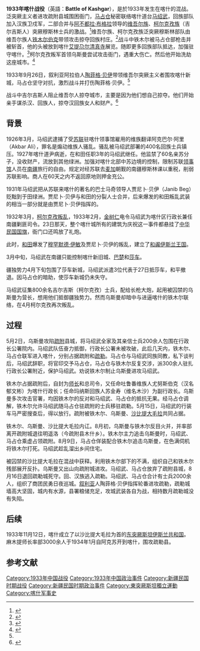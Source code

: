 {{Infobox military conflict 
|conflict= 喀什战役
|partof= [[哈密暴動|哈密暴動]] 
|image= 
|caption= 
|date= 1933 
|place= [[新疆|新疆]][[喀什噶尔|喀什噶尔]]  
|casus= 
|territory= 
|result=僵局 
|combatant1= {{flagicon|Republic of China (1912-1949)|army}} [[中央陸军新编第三十六師|中央陸军新编第三十六師]] 
|combatant2= {{flagicon image|Kokbayraq flag.svg}} [[东突厥斯坦伊斯兰共和国|东突厥斯坦伊斯兰共和国]] 
|commander1= {{flagicon|Republic of China (1912-1949)|army}} [[马占仓|马占仓]] 
{{flagicon|Republic of China (1912-1949)|army}} [[马绍武|马绍武]] 
|commander2= {{flagicon image|Kokbayraq flag.svg}} [[沙阿|沙阿]] [[鐵木爾伯克|鐵木爾伯克]]{{KIA}}<br>
{{flagicon image|Kokbayraq flag.svg}} [[埃米爾|埃米爾]][[阿不都拉·布格拉|阿不都拉·布格拉]]<br>{{flagicon image|Kokbayraq flag.svg}} [[埃米爾|埃米爾]] [[努尔·阿合买提江·布格拉|努尔·阿合买提江·布格拉]]<br>
{{flagicon image|Kokbayraq flag.svg}} [[阿德貝格|阿德貝格]] 乌斯曼·阿里<br> 
{{flagicon image|Kokbayraq flag.svg}} [[阿德貝格|阿德貝格]] [[陶菲格·贝伊|陶菲格·贝伊]]<ref name="news.google.com">{{cite news|title=FIGHTING IS SEVERE Tungans and Turkis Clash in Chinese Turkestan|author=|newspaper=The Montreal Gazette|date=11 October 1933|url=http://news.google.com/newspapers?id=wyIyAAAAIBAJ&sjid=V6gFAAAAIBAJ&pg=4432,1267722&dq=tungan+kashgar&hl=en|accessdate=December 12, 2010|archive-date=2018-09-18|archive-url=https://web.archive.org/web/20180918180803/https://news.google.com/newspapers?id=wyIyAAAAIBAJ&sjid=V6gFAAAAIBAJ&pg=4432,1267722&dq=tungan+kashgar&hl=en|dead-url=no}}</ref> 
|strength1=数千[[回族|回族]]、[[汉族|汉族]]士兵 
|strength2=数千[[维吾尔族|维吾尔族]]、[[柯尔克孜族|柯尔克孜族]]泛突厥穆斯林士兵
|casualties1= 数百
|casualties2= 数百
}}

'''1933年喀什战役'''（英語：'''Battle of Kashgar'''），是於1933年发生在喀什的混战。泛突厥主义者进攻疏附县城围困衙门，[[马占仓|马占仓]]秘密联络喀什道台[[马绍武|马绍武]]，回族部队加入汉族卫戍军，二部合并与[[阿不都拉·布格拉|阿不都拉·布格拉]]领导的[[维吾尔族|维吾尔族]]、[[柯尔克孜族|柯尔克孜族]]（吉尔吉斯人）突厥穆斯林士兵的激战。<ref>{{cite book|url=http://books.google.com/books?id=2I9OAAAAYAAJ&q=ma+zhancang&dq=ma+zhancang&hl=en&ei=EAIcTNu5JcKblgfZ2oGkDg&sa=X&oi=book_result&ct=result&resnum=3&ved=0CDEQ6AEwAg|title=Search for a new dominion: revolt and rebellion in Xinjiang, China during the Republican period, 1911–1949|author=Mary Patricia Joan Rouse|year=1992|publisher=Cornell University|location=Ithaca|isbn=|page=34|accessdate=2010-06-28}}</ref>维吾尔族、柯尔克孜族泛突厥穆斯林部队由维吾尔族人[[铁木尔伯克|铁木尔伯克]]带领攻击掠夺回族村庄。<ref name="Lee">{{cite web|url=http://www.dtic.mil/dtic/tr/fulltext/u2/a455923.pdf|title=THE ISLAMIC REPUBLIC OF EASTERN TURKESTAN AND THE FORMATION OF MODERN UYGHUR IDENTITY IN XINJIANG|last=Lee|first=JOY R.|publisher=KANSAS STATE UNIVERSITY|page=22|accessdate=2010-06-28|archive-date=2017-11-25|archive-url=https://web.archive.org/web/20171125210750/http://www.dtic.mil/dtic/tr/fulltext/u2/a455923.pdf|dead-url=no}}</ref>战斗中铁木尔被马占仓部枪击并被斩首，他的头被放到喀什[[艾提尕尔清真寺|艾提尕尔清真寺]]展览。随即更多回族部队抵达，加强驻守喀什。<ref>{{cite book|url=http://books.google.com/books?id=tfWq65DlGxkC&pg=PA77&dq=ma+zhancang&hl=en&ei=EAIcTNu5JcKblgfZ2oGkDg&sa=X&oi=book_result&ct=result&resnum=1&ved=0CCcQ6AEwAA#v=onepage&q=ma%20zhancang&f=false|title=Xinjiang: China's Muslim borderland|author=S. Frederick Starr|year=2004|publisher=M.E. Sharpe|location=|isbn=0-7656-1318-2|page=77|accessdate=2010-06-28|archive-date=2019-12-19|archive-url=https://web.archive.org/web/20191219100223/https://books.google.com/books?id=tfWq65DlGxkC&pg=PA77&dq=ma+zhancang&hl=en&ei=EAIcTNu5JcKblgfZ2oGkDg&sa=X&oi=book_result&ct=result&resnum=1&ved=0CCcQ6AEwAA#v=onepage&q=ma%20zhancang&f=false|dead-url=no}}</ref>柯尔克孜叛军首领乌斯曼尝试攻击衙门，遇重大伤亡。然后他开始洗劫这座城市。<ref>{{cite book|url=http://books.google.com/books?id=8FVsWq31MtMC&pg=PA197&dq=ma+zhancang&hl=en&ei=EAIcTNu5JcKblgfZ2oGkDg&sa=X&oi=book_result&ct=result&resnum=2&ved=0CCwQ6AEwAQ#v=onepage&q=ma%20zhancang&f=false|title=Eurasian crossroads: a history of Xinjiang|author=James A. Millward|year=2007|publisher=Columbia University Press|location=|isbn=0-231-13924-1|page=197|accessdate=2010-06-28}}</ref>

1933年9月26日，叙利亚阿拉伯人[[陶菲格·贝伊|陶菲格·贝伊]]带领维吾尔突厥主义者围攻喀什新城，马占仓坚守对抗，激烈战斗并打伤陶菲格·贝伊。<ref name="news.google.com"/>

战斗中吉尔吉斯人阻止维吾尔人掠夺城市，主要是因为他们想自己掠夺。他们开始亲手谋杀汉、回族人，掠夺汉回族女人和财产。<ref>{{cite book|url=http://books.google.com/books?id=IAs9AAAAIAAJ&pg=PA81&dq=according+to+the+british+100+chinese+killed+turkic+and+on+whom+kirghiz&hl=en&ei=tgOVTKiCMYS8lQe-rNCnCg&sa=X&oi=book_result&ct=result&resnum=1&ved=0CCUQ6AEwAA#v=snippet&q=according%20to%20the%20british%20100%20chinese%20killed%20turkic%20wives%20and%20on%20whom%20kirghiz&f=false|title=Warlords and Muslims in Chinese Central Asia: a political history of Republican Sinkiang 1911–1949|author=Andrew D. W. Forbes|year=1986|publisher=CUP Archive|location=Cambridge, England|isbn=0-521-25514-7|page=81 accessdate=2010-06-28|access-date=2016-04-20|archive-date=2017-01-09|archive-url=https://web.archive.org/web/20170109025755/https://books.google.com/books?id=IAs9AAAAIAAJ&pg=PA81&dq=according+to+the+british+100+chinese+killed+turkic+and+on+whom+kirghiz&hl=en&ei=tgOVTKiCMYS8lQe-rNCnCg&sa=X&oi=book_result&ct=result&resnum=1&ved=0CCUQ6AEwAA#v=snippet&q=according%20to%20the%20british%20100%20chinese%20killed%20turkic%20wives%20and%20on%20whom%20kirghiz&f=false|dead-url=no}}</ref>

== 背景 ==
1926年3月，马绍武逮捕了受[[苏联|苏联]]驻喀什领事馆雇用的维族翻译阿克巴尔·阿里（Akbar Ali），罪名是煽动维族人骚乱。骚乱被马绍武部署的400名回族士兵镇压。1927年喀什道尹病逝，在和田任职3年的马绍武继任。他监禁了60名亲苏分子，没收财产，流放到其他绿洲。加强对喀什北部中苏边境的控制，限制苏联[[领事馆|领事馆]]人员在[[南疆|南疆]]旅行的自由。规定对经苏联去[[麦加|麦加]]朝觐的南疆穆斯林课以重税，削弱苏联影响。商人在60天之内不返回原地则押金充公。

1931年马绍武把从苏联来喀什的著名的巴士马奇领导人贾尼卜·贝伊（Janib Beg）贬黜到于田绿洲。贾尼卜·贝伊与和田的分裂人士合并，后来爆发的和田叛乱武装的相当一部分就是由贾尼卜·贝伊指挥的。

1932年3月，[[柯尔克孜叛乱|柯尔克孜叛乱]]，1933年2月，[[金树仁|金树仁]]电令马绍武为喀什区行政长兼任南疆剿匪司令。23日那天，整个喀什城所有的建筑为庆祝这一事件都悬挂了[[中华民国国旗|中华民国国旗]]，衙门口还鸣放了礼炮。

此时，[[和田|和田]]爆发了[[穆罕默德·伊敏|穆罕默德·伊敏]]及贾尼卜·贝伊的叛乱，建立了[[和阗伊斯兰王国|和阗伊斯兰王国]]。

3月中旬，马绍武在南疆只能控制喀什新旧城、[[巴楚|巴楚]]和[[莎车|莎车]]。

疆独势力4月下旬包围了莎车新城，马绍武派遣3位代表于27日抵莎车，和平撤退。因马占仓的暗助，使莎车新城仍未失守。

马绍武征集800余名吉尔吉斯（柯尔克孜）士兵，配给长枪大炮，起用被囚禁的乌斯曼为营长，想用他们抵御疆独势力。然而乌斯曼却暗中与进逼喀什的铁木尔联络，在4月柯尔克孜再次叛乱。

== 过程 ==
5月2日，乌斯曼攻陷[[疏附|疏附]]县城，将马绍武全家及其亲信士兵200余人包围在行政长公署院内。马绍武队伍奋力抵御，行政长公署未被攻破，此后几天内，铁木尔、马占仓联军进入喀什，分别占据疏附和[[疏勒|疏勒]]。马占仓与马绍武同族同教，私下谈判后，马绍武辞职，将官印交予马占仓，马占仓与铁木尔反复交涉，派300余人驻扎行政长公署附近，保护马绍武。劝说铁木尔制止乌斯曼进攻马绍武。

铁木尔占据疏附后，自封为[[师长|师长]]和总司令，又任命吐鲁番维族人尤努斯伯克（汉名郁文彬）为喀什行政长；任命玛纳斯回族人苏金寿（维名木沙）为副行政长。乌斯曼多次攻击官署，均因铁木尔的反对和马绍武、马占仓的抵抗无果。经马占仓调解，铁木尔允许马绍武随马占仓驻疏附的士兵移驻疏勒。5月15日，马绍武的行装车马严密搜查后，得以放行。疏附被铁木尔、乌斯曼、[[沙比提大毛拉|沙比提大毛拉]]共同占据。

铁木尔、乌斯曼、沙比提大毛拉内讧。8月初，乌斯曼与铁木尔反目火并，并率部离开疏附城退往明遥洛（今疏附县木什乡）。铁木尔主力追击乌斯曼时，马绍武、马占仓乘虚占领疏附。8月9日，马占仓佯装配合铁木尔追击乌斯曼，在色满伺机将铁木尔打死。马绍武趁乱溜出乡间住宅。

被囚禁的沙比提大毛拉在混战中获释。利用铁木尔部下的不满，组织自己和铁木尔残部展开反扑。乌斯曼又出山向疏附城进攻。马绍武、马占仓放弃了疏附县城，8月16日退回疏勒城死守。回、汉族逃入疏勒。马绍武、马占仓合计有士兵2000余人，组织了商团民勇日夜巡城。[[叙利亚|叙利亚]]人陶菲格·贝伊指挥轮番进攻疏勒，疏勒城墙高大坚固，城内有水源，县署粮储充足，攻城武装各自为战，相持数月疏勒城没有失陷。

== 后续 ==
1933年11月12日，喀什成立了以沙比提大毛拉为首的[[东突厥斯坦伊斯兰共和国|东突厥斯坦伊斯兰共和国]]。麻木提师长率部3000余人于1934年1月自阿克苏开到喀什，围攻疏勒县。
== 参考文献 ==
{{Reflist|30em}}

{{coord missing|Xinjiang}}
{{新疆戰爭}}
[[Category:1933年中国战役|Category:1933年中国战役]]
[[Category:1933年中国政治事件|Category:1933年中国政治事件]]
[[Category:新疆民国时期战役|Category:新疆民国时期战役]]
[[Category:新疆民国时期政治事件|Category:新疆民国时期政治事件]]
[[Category:東突厥斯坦獨立運動|Category:東突厥斯坦獨立運動]]
[[Category:喀什军事史|Category:喀什军事史]]